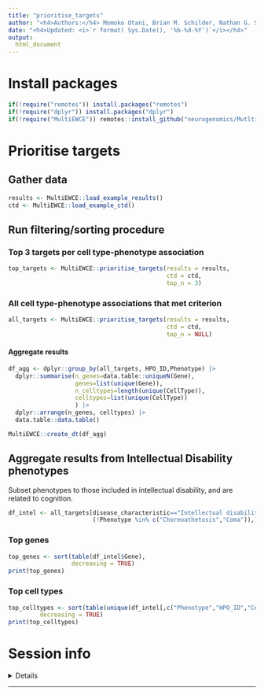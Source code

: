 ```yaml
---
title: "prioritise_targets"
author: "<h4>Authors:</h4> Momoko Otani, Brian M. Schilder, Nathan G. Skene"
date: "<h4>Updated: <i>`r format( Sys.Date(), '%b-%d-%Y')`</i></h4>"
output:
  html_document
---
```


# Install packages

```r
if(!require("remotes")) install.packages("remotes")
if(!require("dplyr")) install.packages("dplyr")
if(!require("MultiEWCE")) remotes::install_github("neurogenomics/MutltiEWCE")
```

# Prioritise targets

## Gather data

```r
results <- MultiEWCE::load_example_results()
ctd <- MultiEWCE::load_example_ctd()
```

## Run filtering/sorting procedure

### Top 3 targets per cell type-phenotype association

```r
top_targets <- MultiEWCE::prioritise_targets(results = results,
                                             ctd = ctd,
                                             top_n = 3)
```

### All  cell type-phenotype associations that met criterion

```r
all_targets <- MultiEWCE::prioritise_targets(results = results,
                                             ctd = ctd, 
                                             top_n = NULL)
```

#### Aggregate results

```r
df_agg <- dplyr::group_by(all_targets, HPO_ID,Phenotype) |>
  dplyr::summarise(n_genes=data.table::uniqueN(Gene),
                   genes=list(unique(Gene)),
                   n_celltypes=length(unique(CellType)),
                   celltypes=list(unique(CellType))
                   ) |>
  dplyr::arrange(n_genes, celltypes) |>
  data.table::data.table()   

MultiEWCE::create_dt(df_agg)
```

## Aggregate results from Intellectual Disability phenotypes

Subset phenotypes to those included in intellectual disability, 
and are related to cognition.

```r
df_intel <- all_targets[disease_characteristic=="Intellectual disability" &
                        (!Phenotype %in% c("Choreoathetosis","Coma")),]
```

### Top genes

```r
top_genes <- sort(table(df_intel$Gene),
                  decreasing = TRUE)
print(top_genes)
```

### Top cell types

```r
top_celltypes <- sort(table(unique(df_intel[,c("Phenotype","HPO_ID","CellType")])$CellType),
         decreasing = TRUE)
print(top_celltypes)
```


# Session info

<details>
```r
utils::sessionInfo()
```
</details>
<hr>